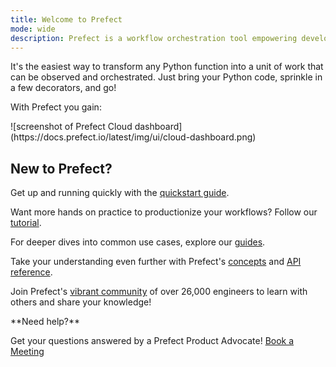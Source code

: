 ```yaml
---
title: Welcome to Prefect 
mode: wide
description: Prefect is a workflow orchestration tool empowering developers to build, observe, and automate data pipelines.
---
```


It's the easiest way to transform any Python function into a unit of work that can be observed and orchestrated. Just bring your Python code, sprinkle in a few decorators, and go!

With Prefect you gain:

<CardGroup cols={4}>
  <Card title="Scheduling" icon="calendar" iconType="duotone" href="https://docs.prefect.io/concepts/schedules">
  </Card>
  <Card title="Retries" icon="rotate-right" iconType="duotone" href="https://docs.prefect.io/concepts/tasks/#task-arguments">
  </Card>
  <Card title="Caching" icon="floppy-disk" iconType="duotone" href="https://docs.prefect.io/concepts/logs/">
  </Card>
  <Card title="Observability" icon="magnifying-glass" iconType="duotone" href="https://docs.prefect.io/concepts/logs/">
  </Card>
    <Card title="Notifications" icon="circle-exclamation" iconType="duotone" href="https://docs.prefect.io/concepts/logs/">
  </Card>
    <Card title="Caching" icon="magnifying-glass" iconType="duotone" href="https://docs.prefect.io/concepts/logs/">
  </Card>
    <Card title="Convenient Async Functionality" icon="magnifying-glass" iconType="duotone" href="https://docs.prefect.io/concepts/logs/">
  </Card>
    <Card title="Event-Based Orchestration" icon="magnifying-glass" iconType="duotone" href="https://docs.prefect.io/concepts/logs/">
  </Card>
</CardGroup>
![screenshot of Prefect Cloud dashboard](https://docs.prefect.io/latest/img/ui/cloud-dashboard.png)

## New to Prefect?

Get up and running quickly with the [quickstart guide](https://docs.prefect.io/getting-started/quickstart/).

Want more hands on practice to productionize your workflows? Follow our [tutorial](https://docs.prefect.io/tutorial/).

For deeper dives into common use cases, explore our [guides](https://docs.prefect.io/guides/index/).

Take your understanding even further with Prefect's [concepts](https://docs.prefect.io/concepts/index/) and [API reference](https://docs.prefect.io/api-ref/).

Join Prefect's [vibrant community](https://docs.prefect.io/community/) of over 26,000 engineers to learn with others and share your knowledge!

<Note>
**Need help?**

Get your questions answered by a Prefect Product Advocate! [Book a Meeting](https://calendly.com/prefect-experts/prefect-product-advocates?utm_campaign=prefect_docs_cloud&utm_content=prefect_docs&utm_medium=docs&utm_source=docs)
</Note>
